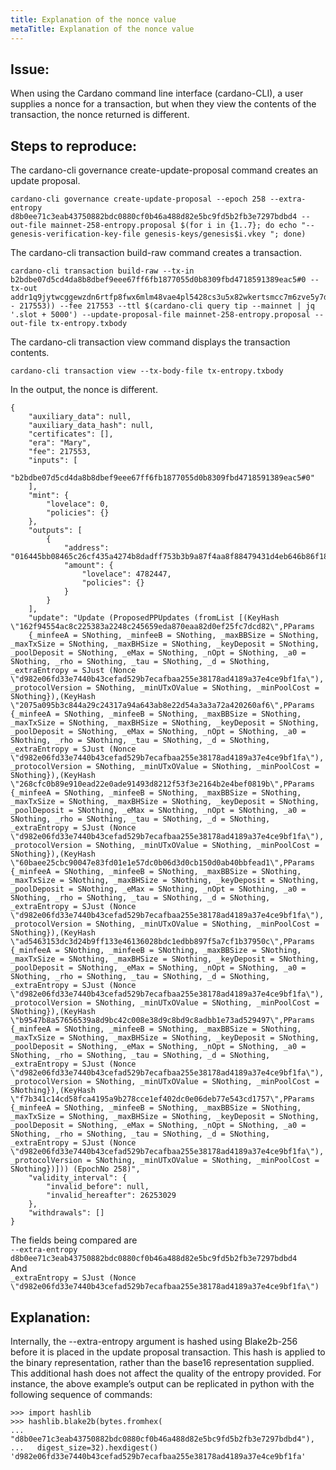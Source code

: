 ```yaml
---
title: Explanation of the nonce value
metaTitle: Explanation of the nonce value
---
```

## Issue: 
When using the Cardano command line interface (cardano-CLI), a user supplies a nonce for a transaction, but when they view the contents of the transaction, the nonce returned is different.  
## Steps to reproduce: 
The cardano-cli governance create-update-proposal command creates an update proposal.  
```  
cardano-cli governance create-update-proposal --epoch 258 --extra-entropy d8b0ee71c3eab43750882bdc0880cf0b46a488d82e5bc9fd5b2fb3e7297bdbd4 --out-file mainnet-258-entropy.proposal $(for i in {1..7}; do echo "--genesis-verification-key-file genesis-keys/genesis$i.vkey "; done)
 ```

The cardano-cli transaction build-raw command creates a transaction.  
```  
cardano-cli transaction build-raw --tx-in b2bdbe07d5cd4da8b8dbef9eee67ff6fb1877055d0b8309fbd4718591389eac5#0 --tx-out addr1q9jytwcggewzdn6rtfp8fwx6mlm48vae4pl5428cs3u5x82wkertsmcc7m6zve5y7dlmeaqz03jsw37ug5nc4v9l3j8q54uy5u+$((5000000 - 217553)) --fee 217553 --ttl $(cardano-cli query tip --mainnet | jq '.slot + 5000') --update-proposal-file mainnet-258-entropy.proposal --out-file tx-entropy.txbody
```   

The cardano-cli transaction view command displays the transaction contents.  
```  
cardano-cli transaction view --tx-body-file tx-entropy.txbody  
```   

In the output, the nonce is different.  
```  
{
    "auxiliary_data": null,
    "auxiliary_data_hash": null,
    "certificates": [],
    "era": "Mary",
    "fee": 217553,
    "inputs": [
        "b2bdbe07d5cd4da8b8dbef9eee67ff6fb1877055d0b8309fbd4718591389eac5#0"
    ],
    "mint": {
        "lovelace": 0,
        "policies": {}
    },
    "outputs": [
        {
            "address": "016445bb08465c26cf435a4274b8dadff753b3b9a87f4aa8f88479431d4eb646b86f18f6f4266684f37fbcf4027c650747dc45278ab0bf8c8e",
            "amount": {
                "lovelace": 4782447,
                "policies": {}
            }
        }
    ],
    "update": "Update (ProposedPPUpdates (fromList [(KeyHash \"162f94554ac8c225383a2248c245659eda870eaa82d0ef25fc7dcd82\",PParams 
    {_minfeeA = SNothing, _minfeeB = SNothing, _maxBBSize = SNothing, _maxTxSize = SNothing, _maxBHSize = SNothing, _keyDeposit = SNothing, _poolDeposit = SNothing, _eMax = SNothing, _nOpt = SNothing, _a0 = SNothing, _rho = SNothing, _tau = SNothing, _d = SNothing, _extraEntropy = SJust (Nonce \"d982e06fd33e7440b43cefad529b7ecafbaa255e38178ad4189a37e4ce9bf1fa\"), _protocolVersion = SNothing, _minUTxOValue = SNothing, _minPoolCost = SNothing}),(KeyHash \"2075a095b3c844a29c24317a94a643ab8e22d54a3a3a72a420260af6\",PParams {_minfeeA = SNothing, _minfeeB = SNothing, _maxBBSize = SNothing, _maxTxSize = SNothing, _maxBHSize = SNothing, _keyDeposit = SNothing, _poolDeposit = SNothing, _eMax = SNothing, _nOpt = SNothing, _a0 = SNothing, _rho = SNothing, _tau = SNothing, _d = SNothing, _extraEntropy = SJust (Nonce \"d982e06fd33e7440b43cefad529b7ecafbaa255e38178ad4189a37e4ce9bf1fa\"), _protocolVersion = SNothing, _minUTxOValue = SNothing, _minPoolCost = SNothing}),(KeyHash \"268cfc0b89e910ead22e0ade91493d8212f53f3e2164b2e4bef0819b\",PParams {_minfeeA = SNothing, _minfeeB = SNothing, _maxBBSize = SNothing, _maxTxSize = SNothing, _maxBHSize = SNothing, _keyDeposit = SNothing, _poolDeposit = SNothing, _eMax = SNothing, _nOpt = SNothing, _a0 = SNothing, _rho = SNothing, _tau = SNothing, _d = SNothing, _extraEntropy = SJust (Nonce \"d982e06fd33e7440b43cefad529b7ecafbaa255e38178ad4189a37e4ce9bf1fa\"), _protocolVersion = SNothing, _minUTxOValue = SNothing, _minPoolCost = SNothing}),(KeyHash \"60baee25cbc90047e83fd01e1e57dc0b06d3d0cb150d0ab40bbfead1\",PParams {_minfeeA = SNothing, _minfeeB = SNothing, _maxBBSize = SNothing, _maxTxSize = SNothing, _maxBHSize = SNothing, _keyDeposit = SNothing, _poolDeposit = SNothing, _eMax = SNothing, _nOpt = SNothing, _a0 = SNothing, _rho = SNothing, _tau = SNothing, _d = SNothing, _extraEntropy = SJust (Nonce \"d982e06fd33e7440b43cefad529b7ecafbaa255e38178ad4189a37e4ce9bf1fa\"), _protocolVersion = SNothing, _minUTxOValue = SNothing, _minPoolCost = SNothing}),(KeyHash \"ad5463153dc3d24b9ff133e46136028bdc1edbb897f5a7cf1b37950c\",PParams {_minfeeA = SNothing, _minfeeB = SNothing, _maxBBSize = SNothing, _maxTxSize = SNothing, _maxBHSize = SNothing, _keyDeposit = SNothing, _poolDeposit = SNothing, _eMax = SNothing, _nOpt = SNothing, _a0 = SNothing, _rho = SNothing, _tau = SNothing, _d = SNothing, _extraEntropy = SJust (Nonce \"d982e06fd33e7440b43cefad529b7ecafbaa255e38178ad4189a37e4ce9bf1fa\"), _protocolVersion = SNothing, _minUTxOValue = SNothing, _minPoolCost = SNothing}),(KeyHash \"b9547b8a57656539a8d9bc42c008e38d9c8bd9c8adbb1e73ad529497\",PParams {_minfeeA = SNothing, _minfeeB = SNothing, _maxBBSize = SNothing, _maxTxSize = SNothing, _maxBHSize = SNothing, _keyDeposit = SNothing, _poolDeposit = SNothing, _eMax = SNothing, _nOpt = SNothing, _a0 = SNothing, _rho = SNothing, _tau = SNothing, _d = SNothing, _extraEntropy = SJust (Nonce \"d982e06fd33e7440b43cefad529b7ecafbaa255e38178ad4189a37e4ce9bf1fa\"), _protocolVersion = SNothing, _minUTxOValue = SNothing, _minPoolCost = SNothing}),(KeyHash \"f7b341c14cd58fca4195a9b278cce1ef402dc0e06deb77e543cd1757\",PParams {_minfeeA = SNothing, _minfeeB = SNothing, _maxBBSize = SNothing, _maxTxSize = SNothing, _maxBHSize = SNothing, _keyDeposit = SNothing, _poolDeposit = SNothing, _eMax = SNothing, _nOpt = SNothing, _a0 = SNothing, _rho = SNothing, _tau = SNothing, _d = SNothing, _extraEntropy = SJust (Nonce \"d982e06fd33e7440b43cefad529b7ecafbaa255e38178ad4189a37e4ce9bf1fa\"), _protocolVersion = SNothing, _minUTxOValue = SNothing, _minPoolCost = SNothing})])) (EpochNo 258)",
    "validity_interval": {
        "invalid_before": null,
        "invalid_hereafter": 26253029
    },
    "withdrawals": []
}  
```  
The fields being compared are  
`--extra-entropy d8b0ee71c3eab43750882bdc0880cf0b46a488d82e5bc9fd5b2fb3e7297bdbd4`  
And  
`_extraEntropy = SJust (Nonce \"d982e06fd33e7440b43cefad529b7ecafbaa255e38178ad4189a37e4ce9bf1fa\")`  
## Explanation:
Internally, the --extra-entropy argument is hashed using Blake2b-256 before it is placed in the update proposal transaction. This hash is applied to the binary representation, rather than the base16 representation supplied. This additional hash does not affect the quality of the entropy provided. For instance, the above example’s output can be replicated in python with the following sequence of commands:
```  
>>> import hashlib
>>> hashlib.blake2b(bytes.fromhex(
...   "d8b0ee71c3eab43750882bdc0880cf0b46a488d82e5bc9fd5b2fb3e7297bdbd4"),
...   digest_size=32).hexdigest()
'd982e06fd33e7440b43cefad529b7ecafbaa255e38178ad4189a37e4ce9bf1fa'
```
